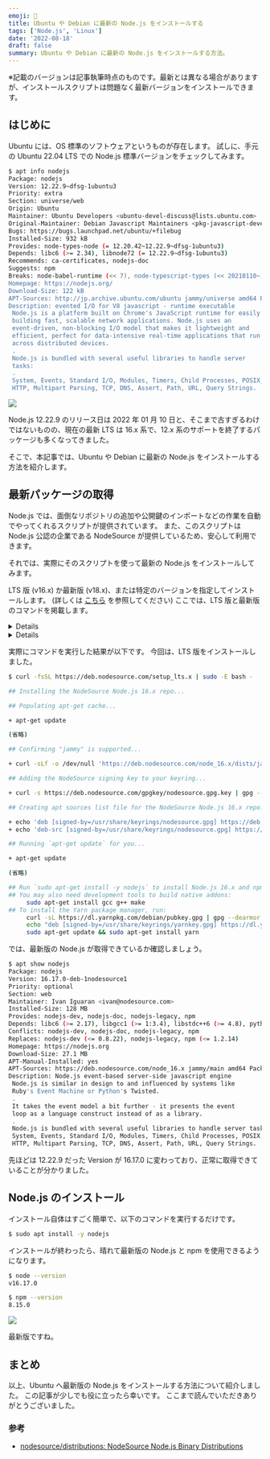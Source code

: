 ```yaml
---
emoji: 🐣
title: Ubuntu や Debian に最新の Node.js をインストールする
tags: ['Node.js', 'Linux']
date: '2022-08-18'
draft: false
summary: Ubuntu や Debian に最新の Node.js をインストールする方法。
---
```


※記載のバージョンは記事執筆時点のものです。最新とは異なる場合がありますが、インストールスクリプトは問題なく最新バージョンをインストールできます。

## はじめに

Ubuntu には、OS 標準のソフトウェアというものが存在します。
試しに、手元の Ubuntu 22.04 LTS での Node.js 標準バージョンをチェックしてみます。

```bash
$ apt info nodejs
Package: nodejs
Version: 12.22.9~dfsg-1ubuntu3
Priority: extra
Section: universe/web
Origin: Ubuntu
Maintainer: Ubuntu Developers <ubuntu-devel-discuss@lists.ubuntu.com>
Original-Maintainer: Debian Javascript Maintainers <pkg-javascript-devel@alioth-lists.debian.net>
Bugs: https://bugs.launchpad.net/ubuntu/+filebug
Installed-Size: 932 kB
Provides: node-types-node (= 12.20.42~12.22.9~dfsg-1ubuntu3)
Depends: libc6 (>= 2.34), libnode72 (= 12.22.9~dfsg-1ubuntu3)
Recommends: ca-certificates, nodejs-doc
Suggests: npm
Breaks: node-babel-runtime (<< 7), node-typescript-types (<< 20210110~)
Homepage: https://nodejs.org/
Download-Size: 122 kB
APT-Sources: http://jp.archive.ubuntu.com/ubuntu jammy/universe amd64 Packages
Description: evented I/O for V8 javascript - runtime executable
 Node.js is a platform built on Chrome's JavaScript runtime for easily
 building fast, scalable network applications. Node.js uses an
 event-driven, non-blocking I/O model that makes it lightweight and
 efficient, perfect for data-intensive real-time applications that run
 across distributed devices.
 .
 Node.js is bundled with several useful libraries to handle server
 tasks:
 .
 System, Events, Standard I/O, Modules, Timers, Child Processes, POSIX,
 HTTP, Multipart Parsing, TCP, DNS, Assert, Path, URL, Query Strings.
```

![](https://i.gyazo.com/3c92877d67bf24bd2f3e852906e5544c.png)

Node.js 12.22.9 のリリース日は 2022 年 01 月 10 日と、そこまで古すぎるわけではないものの、現在の最新 LTS は 16.x 系で、12.x 系のサポートを終了するパッケージも多くなってきました。

そこで、本記事では、Ubuntu や Debian に最新の Node.js をインストールする方法を紹介します。

## 最新パッケージの取得

Node.js では、面倒なリポジトリの追加や公開鍵のインポートなどの作業を自動でやってくれるスクリプトが提供されています。
また、このスクリプトは Node.js 公認の企業である NodeSource が提供しているため、安心して利用できます。

それでは、実際にそのスクリプトを使って最新の Node.js をインストールしてみます。

LTS 版 (v16.x) か最新版 (v18.x)、または特定のバージョンを指定してインストールします。
(詳しくは [こちら](https://github.com/nodesource/distributions#installation-instructions) を参照してください)
ここでは、LTS 版と最新版のコマンドを掲載します。

<Details title="Node.js LTS (16.x)">

```bash
# Ubuntu の場合
$ curl -fsSL https://deb.nodesource.com/setup_lts.x | sudo -E bash -
$ sudo apt-get install -y nodejs

# Debian で root を使う場合
$ curl -fsSL https://deb.nodesource.com/setup_lts.x | bash -
$ apt-get install -y nodejs
```

</Details>

<Details title="Node.js 最新版 (18.x)">

```bash
# Ubuntu の場合
curl -fsSL https://deb.nodesource.com/setup_current.x | sudo -E bash -
sudo apt-get install -y nodejs

# Debian で root を使う場合
curl -fsSL https://deb.nodesource.com/setup_current.x | bash -
apt-get install -y nodejs
```

</Details>

実際にコマンドを実行した結果が以下です。
今回は、LTS 版をインストールしました。

```bash
$ curl -fsSL https://deb.nodesource.com/setup_lts.x | sudo -E bash -

## Installing the NodeSource Node.js 16.x repo...

## Populating apt-get cache...

+ apt-get update

(省略)

## Confirming "jammy" is supported...

+ curl -sLf -o /dev/null 'https://deb.nodesource.com/node_16.x/dists/jammy/Release'

## Adding the NodeSource signing key to your keyring...

+ curl -s https://deb.nodesource.com/gpgkey/nodesource.gpg.key | gpg --dearmor | tee /usr/share/keyrings/nodesource.gpg >/dev/null

## Creating apt sources list file for the NodeSource Node.js 16.x repo...

+ echo 'deb [signed-by=/usr/share/keyrings/nodesource.gpg] https://deb.nodesource.com/node_16.x jammy main' > /etc/apt/sources.list.d/nodesource.list
+ echo 'deb-src [signed-by=/usr/share/keyrings/nodesource.gpg] https://deb.nodesource.com/node_16.x jammy main' >> /etc/apt/sources.list.d/nodesource.list

## Running `apt-get update` for you...

+ apt-get update

(省略)

## Run `sudo apt-get install -y nodejs` to install Node.js 16.x and npm
## You may also need development tools to build native addons:
     sudo apt-get install gcc g++ make
## To install the Yarn package manager, run:
     curl -sL https://dl.yarnpkg.com/debian/pubkey.gpg | gpg --dearmor | sudo tee /usr/share/keyrings/yarnkey.gpg >/dev/null
     echo "deb [signed-by=/usr/share/keyrings/yarnkey.gpg] https://dl.yarnpkg.com/debian stable main" | sudo tee /etc/apt/sources.list.d/yarn.list
     sudo apt-get update && sudo apt-get install yarn
```

では、最新版の Node.js が取得できているか確認しましょう。

```bash
$ apt show nodejs
Package: nodejs
Version: 16.17.0-deb-1nodesource1
Priority: optional
Section: web
Maintainer: Ivan Iguaran <ivan@nodesource.com>
Installed-Size: 128 MB
Provides: nodejs-dev, nodejs-doc, nodejs-legacy, npm
Depends: libc6 (>= 2.17), libgcc1 (>= 1:3.4), libstdc++6 (>= 4.8), python3-minimal, ca-certificates
Conflicts: nodejs-dev, nodejs-doc, nodejs-legacy, npm
Replaces: nodejs-dev (<= 0.8.22), nodejs-legacy, npm (<= 1.2.14)
Homepage: https://nodejs.org
Download-Size: 27.1 MB
APT-Manual-Installed: yes
APT-Sources: https://deb.nodesource.com/node_16.x jammy/main amd64 Packages
Description: Node.js event-based server-side javascript engine
 Node.js is similar in design to and influenced by systems like
 Ruby's Event Machine or Python's Twisted.
 .
 It takes the event model a bit further - it presents the event
 loop as a language construct instead of as a library.
 .
 Node.js is bundled with several useful libraries to handle server tasks :
 System, Events, Standard I/O, Modules, Timers, Child Processes, POSIX,
 HTTP, Multipart Parsing, TCP, DNS, Assert, Path, URL, Query Strings.
```

先ほどは 12.22.9 だった Version が 16.17.0 に変わっており、正常に取得できていることが分かりました。

## Node.js のインストール

インストール自体はすごく簡単で、以下のコマンドを実行するだけです。

```bash
$ sudo apt install -y nodejs
```

インストールが終わったら、晴れて最新版の Node.js と npm を使用できるようになります。

```bash
$ node --version
v16.17.0

$ npm --version
8.15.0
```

![](https://i.gyazo.com/722ec65dc39b06d323df7d3af5db9704.png)

最新版ですね。

## まとめ

以上、Ubuntu へ最新版の Node.js をインストールする方法について紹介しました。
この記事が少しでも役に立ったら幸いです。
ここまで読んでいただきありがとうございました。

### 参考

- [nodesource/distributions: NodeSource Node.js Binary Distributions](https://github.com/nodesource/distributions)
